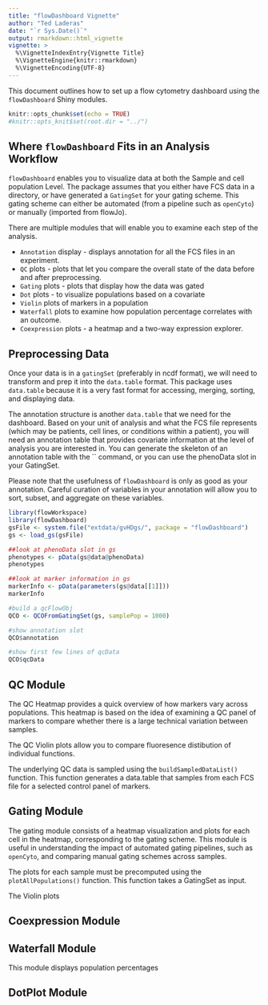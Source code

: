 ```yaml
---
title: "flowDashboard Vignette"
author: "Ted Laderas"
date: "`r Sys.Date()`"
output: rmarkdown::html_vignette
vignette: >
  %\VignetteIndexEntry{Vignette Title}
  %\VignetteEngine{knitr::rmarkdown}
  %\VignetteEncoding{UTF-8}
---
```


This document outlines how to set up a flow cytometry dashboard using the `flowDashboard` Shiny modules.

```r
knitr::opts_chunk$set(echo = TRUE)
#knitr::opts_knit$set(root.dir = "../")
```

## Where `flowDashboard` Fits in an Analysis Workflow

`flowDashboard` enables you to visualize data at both the Sample and cell population Level. The package assumes that you either have FCS data in a directory, or have generated a `GatingSet` for your gating scheme. This gating scheme can either be automated (from a pipeline such as `openCyto`) or manually (imported from flowJo). 

There are multiple modules that will enable you to examine each step of the analysis. 

  - `Annotation` display - displays annotation for all the FCS files in an experiment.
  - `QC` plots - plots that let you compare the overall state of the data before and after preprocessing.
  - `Gating` plots - plots that display how the data was gated
  - `Dot` plots - to visualize populations based on a covariate
  - `Violin` plots of markers in a population
  - `Waterfall` plots to examine how population percentage correlates with an outcome.
  - `Coexpression` plots - a heatmap and a two-way expression explorer.

## Preprocessing Data

Once your data is in a `gatingSet` (preferably in ncdf format), we will need to transform and prep it into the `data.table` format. This package uses `data.table` because it is a very fast format for accessing, merging, sorting, and displaying data.

The annotation structure is another `data.table` that we need for the dashboard. Based on your unit of analysis and what the FCS file represents (which may be patients, cell lines, or conditions within a patient), you will need an annotation table that provides covariate information at the level of analysis you are interested in. You can generate the skeleton of an annotation table with the `` command, or you can use the phenoData slot in your GatingSet.

Please note that the usefulness of `flowDashboard` is only as good as your annotation. Careful curation of variables in your annotation will allow you to sort, subset, and aggregate on these variables.

```r
library(flowWorkspace)
library(flowDashboard)
gsFile <- system.file("extdata/gvHDgs/", package = "flowDashboard")
gs <- load_gs(gsFile)

##look at phenoData slot in gs
phenotypes <- pData(gs@data@phenoData)
phenotypes

##look at marker information in gs
markerInfo <- pData(parameters(gs@data[[1]]))
markerInfo

#build a qcFlowObj 
QCO <- QCOFromGatingSet(gs, samplePop = 1000)

#show annotation slot
QCO$annotation

#show first few lines of qcData
QCO$qcData
```


## QC Module

The QC Heatmap provides a quick overview of how markers vary across populations. This heatmap is based on the idea of examining a QC panel of markers to compare whether there is a large technical variation between samples.

The QC Violin plots allow you to compare fluoresence distibution of individual functions.

The underlying QC data is sampled using the `buildSampledDataList()` function. This function generates a data.table that samples from each FCS file for a selected control panel of markers.

## Gating Module

The gating module consists of a heatmap visualization and plots for each cell in the heatmap, corresponding to the gating scheme. This module is useful in understanding the impact of automated gating pipelines, such as `openCyto`, and comparing manual gating schemes across samples. 

The plots for each sample must be precomputed using the `plotAllPopulations()` function. This function takes a GatingSet as input.

The Violin plots 

## Coexpression Module

## Waterfall Module

This module displays population percentages 

## DotPlot Module


